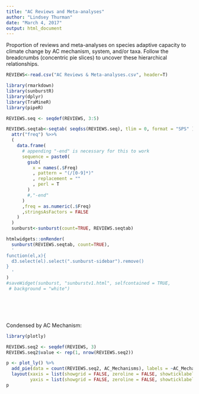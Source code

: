 ```yaml
---
title: "AC Reviews and Meta-analyses"
author: "Lindsey Thurman"
date: "March 4, 2017"
output: html_document
---
```

Proportion of reviews and meta-analyses on species adaptive capacity to climate change by AC mechanism, system, and/or taxa. Follow the breadcrumbs (concentric pie slices) to uncover these hierarchical relationships.  

```r
REVIEWS<-read.csv("AC Reviews & Meta-analyses.csv", header=T)

library(rmarkdown)
library(sunburstR)
library(dplyr)
library(TraMineR)
library(pipeR)

REVIEWS.seq <- seqdef(REVIEWS, 3:5)

REVIEWS.seqtab<-seqtab( seqdss(REVIEWS.seq), tlim = 0, format = "SPS" ) %>>%
  attr("freq") %>>%
  (
    data.frame(
      # appending "-end" is necessary for this to work
      sequence = paste0(
        gsub(
          x = names(.$Freq)
          , pattern = "(/[0-9]*)"
          , replacement = ""
          , perl = T
        )
        #,"-end"
      )
      ,freq = as.numeric(.$Freq)
      ,stringsAsFactors = FALSE
    )
  ) 
  sunburst<-sunburst(count=TRUE, REVIEWS.seqtab)


```


```r
htmlwidgets::onRender(
  sunburst(REVIEWS.seqtab, count=TRUE),
  '
function(el,x){
  d3.select(el).select(".sunburst-sidebar").remove()
}
  '
)
#saveWidget(sunburst, "sunburstv1.html", selfcontained = TRUE,
 # background = "white")
```
<br>
<br>
<br>
<br>
Condensed by AC Mechanism:
```r
library(plotly)

REVIEWS.seq2 <- seqdef(REVIEWS, 3)
REVIEWS.seq2$value <- rep(1, nrow(REVIEWS.seq2))

p <- plot_ly() %>%
  add_pie(data = count(REVIEWS.seq2, AC_Mechanisms), labels = ~AC_Mechanisms, values = ~n, name = "AC Mechanisms")%>%
  layout(xaxis = list(showgrid = FALSE, zeroline = FALSE, showticklabels = FALSE),
         yaxis = list(showgrid = FALSE, zeroline = FALSE, showticklabels = FALSE))
p
```

